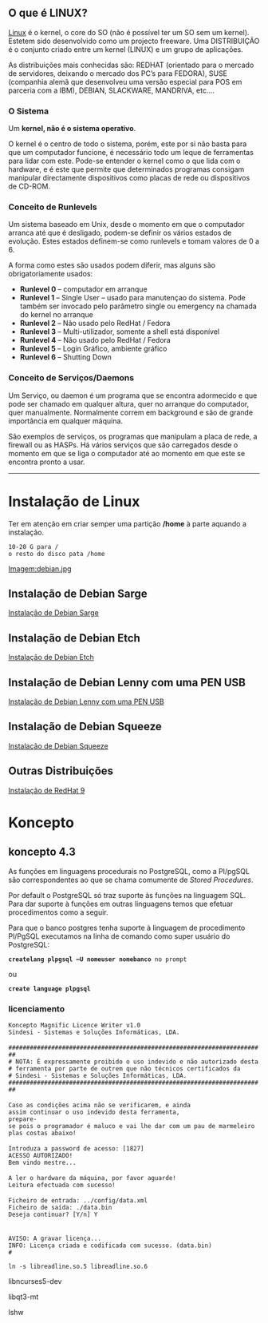 == O que é LINUX? ==
[[Linux]] é o kernel, o core do SO (não é possível ter um SO sem um kernel). Estetem sido desenvolvido como um projecto freeware.
Uma DISTRIBUIÇÃO é o conjunto criado entre um kernel (LINUX) e um grupo de aplicações.

As distribuições mais conhecidas são: REDHAT (orientado para o mercado de servidores, deixando o mercado dos PC’s para FEDORA), SUSE (companhia alemã que desenvolveu uma versão especial para POS em parceria com a IBM), DEBIAN, SLACKWARE, MANDRIVA, etc....



=== O Sistema ===
Um '''kernel, não é o sistema operativo'''.

O kernel é o centro de todo o sistema, porém, este por si não basta para que um computador funcione, é necessário todo um leque de ferramentas para lidar com este. Pode-se entender o kernel como o que lida com o hardware, e é este que permite que determinados programas consigam manipular directamente dispositivos como placas de rede ou dispositivos de CD-ROM.

=== Conceito de Runlevels ===
Um sistema baseado em Unix, desde o momento em que o computador arranca até que é desligado, podem-se definir os vários estados de evolução. Estes estados definem-se como runlevels e tomam valores de 0 a 6.

A forma como estes são usados podem diferir, mas alguns são obrigatoriamente usados:
*'''Runlevel 0''' – computador em arranque
*'''Runlevel 1''' – Single User – usado para manutençao do sistema. Pode também ser invocado pelo parâmetro single ou emergency na chamada do kernel no arranque
*'''Runlevel 2''' – Não usado pelo RedHat / Fedora
*'''Runlevel 3''' – Multi-utilizador, somente a shell está disponível
*'''Runlevel 4''' – Não usado pelo RedHat / Fedora
*'''Runlevel 5''' – Login Gráfico, ambiente gráfico
*'''Runlevel 6''' – Shutting Down

=== Conceito de Serviços/Daemons ===
Um Serviço, ou daemon é um programa que se encontra adormecido e que pode ser chamado em qualquer altura, quer no arranque do computador, quer manualmente. Normalmente correm em background e são de grande importância em qualquer máquina. 

São exemplos de serviços, os programas que manipulam a placa de rede, a firewall ou as HASPs. Há vários serviços que são carregados desde o momento em que se liga o computador até ao momento em que este se encontra pronto a usar.

----


= Instalação de Linux =

Ter em atenção em criar semper uma partição '''/home''' à parte aquando a instalação.
 10-20 G para /
 o resto do disco pata /home


[[Imagem:debian.jpg]]

== Instalação de Debian Sarge ==
[[Instalação de Debian Sarge]]

==Instalação de Debian Etch ==

[[Instalação de Debian Etch]]



==Instalação de Debian Lenny com uma PEN USB ==
[[Instalação de Debian Lenny com uma PEN USB]]

== Instalação de Debian Squeeze ==
[[Instalação de Debian Squeeze]]


==Outras Distribuições ==
[[Instalação de RedHat 9]]


= Koncepto =
==koncepto 4.3 ==

As funções em linguagens procedurais no PostgreSQL, como a Pl/pgSQL são correspondentes ao que se chama comumente de ''Stored Procedures''.


Por default o PostgreSQL só traz suporte às funções na linguagem SQL. Para dar suporte à funções em outras linguagens temos que efetuar procedimentos como a seguir.


Para que o banco postgres tenha suporte à linguagem de procedimento Pl/PgSQL executamos na linha de comando como super usuário do PostgreSQL:


 '''createlang plpgsql –U nomeuser nomebanco''' no prompt

ou

 '''create language plpgsql'''


===licenciamento===

 Koncepto Magnific Licence Writer v1.0
 Sindesi - Sistemas e Soluções Informáticas, LDA.
 
 ########################################################################
 # NOTA: É expressamente proibido o uso indevido e não autorizado desta
 # ferramenta por parte de outrem que não técnicos certificados da
 # Sindesi - Sistemas e Soluções Informáticas, LDA.
 ########################################################################
 
 Caso as condições acima não se verificarem, e ainda
 assim continuar o uso indevido desta ferramenta,
 prepare-se pois o programador é maluco e vai lhe dar com um pau de marmeleiro plas costas abaixo!
 
 Introduza a password de acesso: [1827]
 ACESSO AUTORIZADO!
 Bem vindo mestre...
 
 A ler o hardware da máquina, por favor aguarde!
 Leitura efectuada com sucesso!
 
 Ficheiro de entrada: ../config/data.xml
 Ficheiro de saída: ./data.bin
 Deseja continuar? [Y/n] Y 
 
 
 AVISO: A gravar licença...
 INFO: Licença criada e codificada com sucesso. (data.bin) 
 #


 ln -s libreadline.so.5 libreadline.so.6

libncurses5-dev

libqt3-mt

lshw
